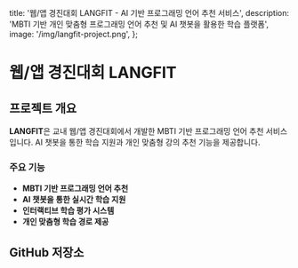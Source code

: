   title: '웹/앱 경진대회 LANGFIT - AI 기반 프로그래밍 언어 추천 서비스',
  description: 'MBTI 기반 개인 맞춤형 프로그래밍 언어 추천 및 AI 챗봇을 활용한 학습 플랫폼',
  image: '/img/langfit-project.png',
};

# 웹/앱 경진대회 LANGFIT

## 프로젝트 개요

**LANGFIT**은 교내 웹/앱 경진대회에서 개발한 MBTI 기반 프로그래밍 언어 추천 서비스입니다. AI 챗봇을 통한 학습 지원과 개인 맞춤형 강의 추천 기능을 제공합니다.

### 주요 기능

- **MBTI 기반 프로그래밍 언어 추천**
- **AI 챗봇을 통한 실시간 학습 지원**
- **인터랙티브 학습 평가 시스템**
- **개인 맞춤형 학습 경로 제공**

## GitHub 저장소

<StackBlitzEmbed repo="hyun071111/langfit" openFile="src/app/page.tsx" view="editor" /> 